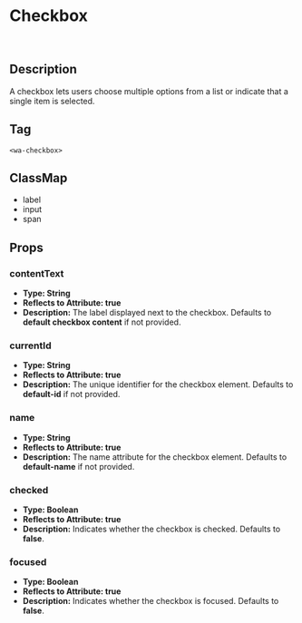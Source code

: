 

<Meta title="Atoms/Checkbox" of={CheckboxStories} />

# Checkbox
&nbsp;
<Story />
&nbsp;

## Description

A checkbox lets users choose multiple options from a list or indicate that a single item is selected.

## Tag

`<wa-checkbox>`

## ClassMap
- label
- input
- span

## Props 

### contentText

- **Type: String**
- **Reflects to Attribute: true**
- **Description:** The label displayed next to the checkbox. Defaults to **default checkbox content** if not provided.

### currentId

- **Type: String**
- **Reflects to Attribute: true**
- **Description:** The unique identifier for the checkbox element. Defaults to **default-id** if not provided.

### name

- **Type: String**
- **Reflects to Attribute: true**
- **Description:** The name attribute for the checkbox element. Defaults to **default-name** if not provided.

### checked

- **Type: Boolean**
- **Reflects to Attribute: true**
- **Description:** Indicates whether the checkbox is checked. Defaults to **false**.

### focused

- **Type: Boolean**
- **Reflects to Attribute: true**
- **Description:** Indicates whether the checkbox is focused. Defaults to **false**.